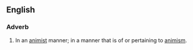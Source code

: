 ==English==
===Adverb===
{{en-adv}}
# In an [[animist]] manner; in a manner that is of or pertaining to [[animism]].